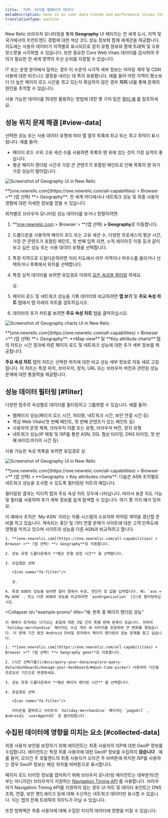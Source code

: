 ```yaml
---
title: '지역: 위치별 웹페이지 데이터'
metaDescription: Hone in on user data trends and performance issues that are region-specific with our Geography UI.
translationType: machine
---
```





New Relic 브라우저 모니터링을 통해 **Geography** UI 페이지는 전 세계 도시, 지역 및 국가에서의 프런트엔드 경험에 대한 색상 코드 성능 정보와 함께 세계관을 제공합니다. 지도에는 사용자 데이터가 지역별로 표시되므로 장치 유형 정보와 함께 트래픽 및 오류 핫스팟을 시각화할 수 있습니다. 또한 중요한 Core Web Vitals 데이터를 검사하여 주의가 필요한 전 세계 영역의 우선 순위를 지정할 수 있습니다.

IT 또는 운영 분야에서 일하는 경우 이 수준의 시각적 세부 정보는 피어링 계약 및 CDN 사용에 대한 비즈니스 결정을 내리는 데 특히 유용합니다. 예를 들어 어떤 지역이 평소보다 더 높은 페이지 로드 시간을 겪고 있는지 확실하지 않은 경우 **지리** UI를 통해 문제의 원인을 추적할 수 있습니다.

사용 가능한 데이터를 최대한 활용하는 방법에 대한 몇 가지 팁은 [필터 예](#filter) 를 참조하세요.

## 성능 위치 문제 해결 [#view-data]

선택한 성능 또는 사용 데이터 유형에 따라 맵 옆의 목록에 최고 또는 최고 최악이 표시됩니다. 예를 들어:

* 페이지 로드 수와 고유 세션 수를 사용하면 목록의 맨 위에 있는 것이 가장 실적이 좋습니다.
* 평균 페이지 렌더링 시간과 가장 큰 콘텐츠가 포함된 페인트로 인해 목록의 맨 위가 가장 성능이 떨어집니다.

<img
  title="Geography UI"
  alt="Screenshot of Geography UI in New Relic"
  src={browserGeographySummary}
/>

<figcaption>
  **[one.newrelic.com](https://one.newrelic.com/all-capabilities) > Browser >** (앱 선택) **> Geography**: 전 세계 어디에서나 네트워크 성능 및 최종 사용자 경험에 대한 자세한 정보를 얻을 수 있습니다.
</figcaption>

위치별로 브라우저 모니터링 성능 데이터를 보거나 정렬하려면:

1. **[one.newrelic.com](https://one.newrelic.com/all-capabilities) > Browser > **(앱 선택) **> Geography**로 이동합니다.

2. 드롭다운을 사용하여 페이지 로드 또는 고유 세션 수, 다양한 프로세스의 평균 시간, 가장 큰 콘텐츠가 포함된 페인트, 첫 번째 입력 지연, 누적 레이아웃 이동 등과 같이 보고 싶은 성능 또는 사용 데이터 유형을 선택합니다.

3. 특정 지역으로 드릴다운하려면 지리 지도에서 아무 지역이나 마우스를 올리거나 선택하거나 목록에서 위치를 선택합니다.

4. 특정 실적 데이터를 보려면 유입경로 아래의 [모든 속성을 필터링](#filter) 하세요.

   <Icon name="fe-filter"/>

   상.

5. 페이지 로드 및 네트워크 성능을 기록 데이터와 비교하려면 **맵 보기** 및 **주요 속성 차트** 탭에서 맵 아래의 차트를 검토하십시오.

6. 데이터의 추가 차트를 보려면 **주요 속성 차트** 탭을 클릭하십시오.

<img
  title="Geography UI charts"
  alt="Screenshot of Geography charts UI in New Relic"
  src={browserFilterableGraphs}
/>

<figcaption>
  **[one.newrelic.com](https://one.newrelic.com/all-capabilities) > Browser >** (앱 선택) **> Geography**: **Map view** 및 **Key attribute charts** 탭의 차트는 시간 경과에 따른 페이지 로드 및 네트워크 성능에 대한 추가 세부 정보를 제공합니다.
</figcaption>

**주요 속성 차트** 탭의 차트는 선택한 위치에 대한 비교 성능 세부 정보로 자동 새로 고침됩니다. 이 차트는 특정 위치, 브라우저, 장치, URL 또는 브라우저 버전과 관련된 성능 문제에 대한 통찰력을 제공합니다.

## 성능 데이터 필터링 [#filter]

다양한 범주의 속성별로 데이터를 필터링하고 그룹화할 수 있습니다. 예를 들어:

* 웹페이지 성능(페이지 로드 시간, 처리량, 네트워크 시간, 보안 연결 시간 등)
* 핵심 Web Vitals(첫 번째 페인트, 첫 번째 콘텐츠가 있는 페인트 등)
* 사용자의 운영 체제, 브라우저 이름 또는 유형, 브라우저 버전, 장치 유형
* 네트워크 성능(IP 매핑 및 ISP를 통한 ASN, SSL 협상 타이밍, DNS 타이밍, 첫 번째 바이트까지의 시간 등)

사용 가능한 속성 목록을 보려면 유입경로 <Icon name="fe-filter"/>상.

<img
  title="Geography UI"
  alt="Screenshot of Geography UI in New Relic"
  src={browserGeoKeyAttributes}
/>

<figcaption>
  **[one.newrelic.com](https://one.newrelic.com/all-capabilities) > Browser >** (앱 선택) > **Geography > Key attributes charts**: 다음은 ASN 조직별로 네트워크 성능을 조사할 수 있도록 필터링된 차트의 예입니다.
</figcaption>

필터링된 결과는 지리적 맵과 주요 속성 차트 모두에 나타납니다. 따라서 표준 지도 기능 및 필터를 사용하여 추가 세부 정보를 쉽게 탐색할 수 있습니다. 여기 몇 가지 예가 있어요.

<CollapserGroup>
  <Collapser
    id="example-asn"
    title="예: ASN에 의한 불만족스러운 네트워크 성능"
  >
    이 예에서 조직은 `My-ASN` 이라는 자율 시스템의 소유자와 피어링 계약을 갱신할 준비를 하고 있습니다. 계속되는 중단 및 기타 연결 문제가 사이트에 대한 고객 만족도에 영향을 미치고 있으며 사이트의 성능을 다른 ASN과 비교하려고 합니다.

    1. **[one.newrelic.com](https://one.newrelic.com/all-capabilities) > Browser >** (앱 선택) **> Geography**로 이동합니다.

    2. 성능 유형 드롭다운에서 **평균 연결 설정 시간** 을 선택합니다.

    3. 유입경로 선택

       <Icon name="fe-filter"/>

       상.

    4. 특정 ASN의 성능을 보려면 필터 창에서 속성, 연산자 및 값을 입력합니다. 예: `asn = My-ASN` . 또는 다른 ASN과 성능을 비교하려면 `asnOrganization` (으)로 필터링하십시오.
  </Collapser>

  <Collapser
    id="example-promo"
    title="예: 판촉 중 페이지 렌더링 성능"
  >
    이 예에서 조직에는 다가오는 휴일에 대한 3일 간의 특별 판매 판촉이 있습니다. 귀하의 `holiday-merchandise` 페이지는 수십 개의 새 이미지를 포함하여 큰 변화를 겪었습니다. 이 판매 기간 동안 Android 모바일 장치에서 페이지 렌더링의 성능 문제를 찾고 싶습니다.

    1. **[one.newrelic.com](https://one.newrelic.com/all-capabilities) > Browser >** (앱 선택) **> Geography geos**로 이동합니다.

    2. [시간 선택기를](/docs/query-your-data/explore-query-data/dashboards/manage-your-dashboard/#dash-time-picker) 사용하여 기간을 프로모션 기간으로 변경하세요.

    3. 성능 유형 드롭다운에서 **평균 페이지 렌더링 시간** 을 선택합니다.

    4. 유입경로 선택

       <Icon name="fe-filter"/>

       아이콘을 클릭하고 사이트의 `holiday-merchandise` 페이지는 `pageUrl` , Android는 `userAgentOS` 로 필터링합니다.
  </Collapser>
</CollapserGroup>

## 수집된 데이터에 영향을 미치는 요소 [#collected-data]

최종 사용자 보안을 보장하기 위해 에이전트는 최종 사용자의 ISP에 대한 GeoIP 정보를 수집합니다. 에이전트는 특정 최종 사용자에 대한 GeoIP 정보를 수집하지 **않습니다** . 예를 들어, 오리건 주 포틀랜드의 최종 사용자가 오리건 주 비버튼에 위치한 ISP를 사용하는 경우 GeoIP 정보는 해당 위치를 비버튼으로 표시합니다.

페이지 로드 타이밍 정보를 캡처하기 위해 브라우저 모니터링 에이전트는 대부분의(전부는 아니지만) 브라우저가 지원하는 [Navigation Timing API](/docs/browser/new-relic-browser/browser-agent-apis/navigation-timing-api) 를 사용합니다. 브라우저가 Navigation Timing API를 지원하지 않는 경우 UI 차트 및 데이터 포인트는 DNS 조회, 연결, 보안 핸드셰이크 등에 대해 수신하는 네트워크 데이터만 표시할 수 있습니다. 이는 앱의 전체 트래픽의 100%가 아닐 수 있습니다.

또한 방화벽은 최종 사용자에 대해 수집된 지리적 데이터에 영향을 미칠 수 있습니다.